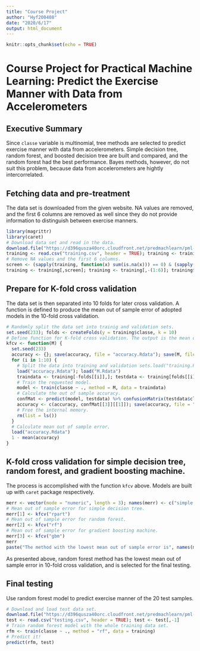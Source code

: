 ```yaml
---
title: "Course Project"
author: "Hyf200408"
date: "2020/6/17"
output: html_document
---
```


```r
knitr::opts_chunk$set(echo = TRUE)
```

# Course Project for Practical Machine Learning: Predict the Exercise Manner with Data from Accelerometers

## Executive Summary

Since `classe` variable is multinomial, tree methods are selected to predict exercise manner with data from accelerometers. Simple decision tree, random forest, and boosted decision tree are built and compared, and the random forest had the best performance. Bayes methods, however, do not suit this problem, because data from accelerometers are hightly intercorrelated.

## Fetching data and pre-treatment

The data set is downloaded from the given website. NA values are removed, and the first 6 columns are removed as well since they do not provide information to distinguish between exercise manners.

```r
library(magrittr)
library(caret)
# Download data set and read in the data.
download.file("https://d396qusza40orc.cloudfront.net/predmachlearn/pml-training.csv", "training.csv")
training <- read.csv("training.csv", header = TRUE); training <- training[,-1]
# Remove NA values and the first 6 columns.
screen <- (sapply(training, function(x) sum(is.na(x))) == 0) & (sapply(training, function(x) sum(x == "")) == 0)
training <- training[,screen]; training <- training[,-(1:6)]; training$classe <- as.factor(training$classe)
```

## Prepare for K-fold cross validation

The data set is then separated into 10 folds for later cross validation. A function is defined to produce the mean out of sample error of adopted models in the 10-fold cross validation.

```r
# Randomly split the data set into trainig and validation sets.
set.seed(233); folds <- createFolds(y = training$classe, k = 10)
# Define function for K-fold cross validation. The output is the mean out of sample error. 
kfcv <- function(M) {
  set.seed(233)
  accuracy <- {}; save(accuracy, file = "accuracy.Rdata"); save(M, file = "M.Rdata")
  for (i in 1:10) {
    # Split the data into training and validation sets.load("training.Rdata"); load("folds.Rdata"); 
    load("accuracy.Rdata"); load("M.Rdata")
    traindata <- training[-folds[[i]],]; testdata <- training[folds[[i]],]
    # Train the requested model.
    model <- train(classe ~ ., method = M, data = traindata)
    # Calculate the out of sample accuracy.
    confMat <- predict(model, testdata) %>% confusionMatrix(testdata$classe)
    accuracy <- c(accuracy, confMat[[3]][[1]]); save(accuracy, file = "accuracy.Rdata")
    # Free the internal memory.
    rm(list = ls())
  }
  # Calculate mean out of sample error.
  load("accuracy.Rdata")
  1 - mean(accuracy)
}
```

## K-fold cross validation for simple decision tree, random forest, and gradient boosting machine.

The process is accomplished with the function `kfcv` above. Models are built up with `caret` package respectively.

```r
merr <- vector(mode = "numeric", length = 3); names(merr) <- c("simple decision tree", "random forest", "gradient boosting machine")
# Mean out of sample error for simple decision tree.
merr[1] <- kfcv("rpart")
# Mean out of sample error for random forest.
merr[2] <- kfcv("rf")
# Mean out of sample error for gradient boosting machine.
merr[3] <- kfcv("gbm")
merr
paste("The method with the lowest mean out of sample error is", names(merr)[merr==min(merr)]) %>% print()
```

As presented above, random forest method has the lowest mean out of sample error in 10-fold cross validation, and is selected for the final testing.

## Final testing

Use random forest model to predict exercise manner of the 20 test samples.

```r
# Download and load test data set.
download.file("https://d396qusza40orc.cloudfront.net/predmachlearn/pml-testing.csv", "testing.csv")
test <- read.csv("testing.csv", header = TRUE); test <- test[,-1]
# Train random forest model with the whole training data set.
rfm <- train(classe ~ ., method = "rf", data = training)
# Predict it!
predict(rfm, test)
```